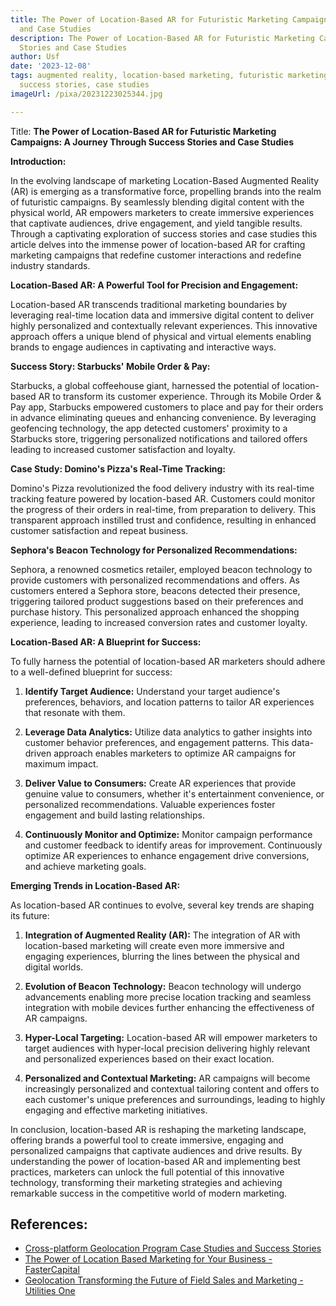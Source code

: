 ```yaml
---
title: The Power of Location-Based AR for Futuristic Marketing Campaigns Success Stories
  and Case Studies
description: The Power of Location-Based AR for Futuristic Marketing Campaigns Success
  Stories and Case Studies
author: Usf
date: '2023-12-08'
tags: augmented reality, location-based marketing, futuristic marketing campaigns,
  success stories, case studies
imageUrl: /pixa/20231223025344.jpg

---
```

Title: **The Power of Location-Based AR for Futuristic  Marketing Campaigns: A Journey Through Success Stories and Case Studies**

**Introduction:**

In the evolving landscape of marketing Location-Based Augmented  Reality (AR) is emerging as a transformative force, propelling brands into the realm of futuristic campaigns. By seamlessly blending digital  content with the physical world, AR empowers marketers to create  immersive experiences that  captivate audiences,  drive engagement, and yield tangible results. Through a captivating exploration of success stories and case studies this article delves into the immense power of location-based  AR for crafting marketing campaigns that  redefine customer interactions and redefine  industry standards.

**Location-Based AR: A Powerful Tool for Precision and Engagement:**

Location-based AR transcends traditional marketing boundaries by leveraging real-time location data and immersive digital content to deliver highly personalized and contextually  relevant experiences. This innovative approach offers  a unique blend of physical  and virtual elements enabling brands to engage audiences in captivating and interactive ways.

**Success Story: Starbucks' Mobile Order & Pay:**

Starbucks, a global coffeehouse giant, harnessed the potential of location-based AR to transform  its customer experience. Through its Mobile  Order & Pay app, Starbucks empowered customers to place and pay for  their orders in advance eliminating queues and enhancing convenience. By leveraging geofencing technology, the app detected customers' proximity to a Starbucks store, triggering  personalized notifications and tailored offers leading to  increased customer satisfaction and loyalty.

**Case Study: Domino's Pizza's Real-Time  Tracking:**

Domino's Pizza revolutionized the food delivery industry with  its real-time  tracking feature powered  by location-based AR.  Customers could monitor the progress of their orders  in real-time, from preparation to delivery. This transparent approach instilled trust and confidence, resulting in enhanced customer satisfaction and repeat business.

**Sephora's Beacon  Technology for Personalized Recommendations:**

Sephora, a renowned cosmetics retailer, employed beacon technology to provide customers with personalized recommendations and offers. As customers entered a Sephora store, beacons detected their presence, triggering tailored  product suggestions based on their  preferences and purchase history.  This personalized approach enhanced the shopping experience, leading to increased  conversion rates and customer loyalty.

**Location-Based AR: A Blueprint for Success:**

To fully harness the potential  of location-based AR marketers should adhere to a well-defined  blueprint for success:

1. **Identify Target Audience:** Understand your target audience's preferences, behaviors, and location patterns  to  tailor AR  experiences that resonate with them.

2. **Leverage Data Analytics:** Utilize data analytics to gather insights into customer behavior preferences, and engagement  patterns. This  data-driven approach enables marketers to optimize AR campaigns for maximum impact.

3. **Deliver  Value to Consumers:**  Create AR experiences that provide genuine value to consumers,  whether it's entertainment convenience, or personalized recommendations.  Valuable experiences foster engagement and build lasting relationships.

4. **Continuously Monitor and  Optimize:** Monitor campaign performance and customer feedback to  identify areas for improvement. Continuously optimize AR experiences to enhance engagement drive conversions, and  achieve marketing goals.

**Emerging Trends in Location-Based AR:**

As location-based AR continues to evolve,  several key trends are shaping its future:

1. **Integration of Augmented Reality  (AR):** The integration of AR with  location-based marketing will create even more immersive  and engaging experiences, blurring  the  lines between the physical and digital worlds.

2. **Evolution of Beacon Technology:** Beacon technology will  undergo advancements enabling more precise location tracking and  seamless integration with mobile devices further  enhancing the effectiveness of AR campaigns.

3. **Hyper-Local  Targeting:** Location-based AR will empower marketers to target audiences with hyper-local precision delivering highly relevant and personalized experiences based on their exact location.

4. **Personalized and Contextual Marketing:** AR campaigns will become increasingly personalized and contextual tailoring content and offers to  each customer's unique preferences  and surroundings, leading to highly engaging and effective marketing initiatives.

In  conclusion, location-based AR is reshaping  the marketing landscape, offering brands a powerful  tool to create immersive, engaging and personalized campaigns that captivate audiences and drive results. By understanding  the power of location-based AR and implementing best practices,  marketers can unlock the full  potential of  this innovative technology, transforming their  marketing strategies and achieving  remarkable success in the competitive world of modern marketing.

## References:
- [Cross-platform Geolocation Program Case Studies and Success Stories](https://utilitiesone.com/cross-platform-geolocation-program-case-studies-and-success-stories)
- [The Power of Location Based Marketing for Your Business - FasterCapital](https://fastercapital.com/content/The-Power-of-Location-Based-Marketing-for-Your-Business.html)
- [Geolocation Transforming the Future of Field Sales and Marketing - Utilities One](https://utilitiesone.com/geolocation-transforming-the-future-of-field-sales-and-marketing)
